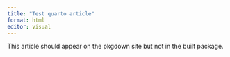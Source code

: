 ```yaml
---
title: "Test quarto article"
format: html
editor: visual
---
```


This article should appear on the pkgdown site but not in the built package.
